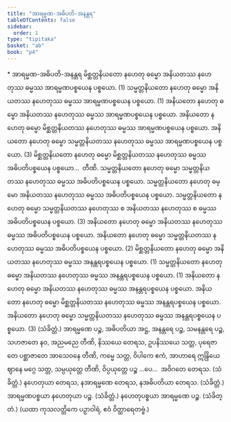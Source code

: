 ```yaml
---
title: "အာရမ္မဏ-အဓိပတိ-အနန္တရ"
tableOfContents: false
sidebar:
  order: 1
type: "tipitaka"
basket: "ab"
book: "p4"
---
```



<DynamicBreadcrumb />

<Paragraph type="center" book="p4">
* အာရမ္မဏ-အဓိပတိ-အနန္တရ
</Paragraph>

<Division number="189" book="p4" e="ch" v="39" p="533">

<Paragraph number="704" book="p4">
မိစ္ဆတ္တနိယတော နဟေတု ဓမ္မော အနိယတဿ နဟေတုဿ ဓမ္မဿ အာရမ္မဏပစ္စယေန ပစ္စယော. (1)
</Paragraph>

<Paragraph number="705" book="p4">
သမ္မတ္တနိယတော နဟေတု ဓမ္မော အနိယတဿ နဟေတုဿ ဓမ္မဿ အာရမ္မဏပစ္စယေန ပစ္စယော. (1)
</Paragraph>

<Paragraph number="706" book="p4">
အနိယတော နဟေတု ဓမ္မော အနိယတဿ နဟေတုဿ ဓမ္မဿ အာရမ္မဏပစ္စယေန ပစ္စယော. အနိယတော နဟေတု ဓမ္မော မိစ္ဆတ္တနိယတဿ နဟေတုဿ ဓမ္မဿ အာရမ္မဏပစ္စယေန ပစ္စယော. အနိယတော နဟေတု ဓမ္မော သမ္မတ္တနိယတဿ နဟေတုဿ ဓမ္မဿ အာရမ္မဏပစ္စယေန ပစ္စယော. (3)
</Paragraph>

</Division>
<Division number="190" book="p4" e="ch" v="39" p="533">

<Paragraph number="707" book="p4">
မိစ္ဆတ္တနိယတော နဟေတု ဓမ္မော မိစ္ဆတ္တနိယတဿ နဟေတုဿ ဓမ္မဿ အဓိပတိပစ္စယေန ပစ္စယော…  တီဏိ.
</Paragraph>

<Paragraph number="708" book="p4">
သမ္မတ္တနိယတော နဟေတု ဓမ္မော သမ္မတ္တနိယတဿ နဟေတုဿ ဓမ္မဿ အဓိပတိပစ္စယေန ပစ္စယော. သမ္မတ္တနိယတော နဟေတု ဓမ္မော အနိယတဿ နဟေတုဿ ဓမ္မဿ အဓိပတိပစ္စယေန ပစ္စယော. သမ္မတ္တနိယတော နဟေတု ဓမ္မော သမ္မတ္တနိယတဿ နဟေတုဿ စ အနိယတဿ နဟေတုဿ စ ဓမ္မဿ အဓိပတိပစ္စယေန ပစ္စယော. (3)
</Paragraph>

<Paragraph number="709" book="p4">
အနိယတော နဟေတု ဓမ္မော အနိယတဿ နဟေတုဿ ဓမ္မဿ အဓိပတိပစ္စယေန ပစ္စယော. အနိယတော နဟေတု ဓမ္မော သမ္မတ္တနိယတဿ နဟေတုဿ ဓမ္မဿ အဓိပတိပစ္စယေန ပစ္စယော. (2)
</Paragraph>

<Paragraph number="710" book="p4">
မိစ္ဆတ္တနိယတော နဟေတု ဓမ္မော အနိယတဿ နဟေတုဿ ဓမ္မဿ အနန္တရပစ္စယေန ပစ္စယော. (1)
</Paragraph>

<Paragraph number="711" book="p4">
သမ္မတ္တနိယတော နဟေတု ဓမ္မော အနိယတဿ နဟေတုဿ ဓမ္မဿ အနန္တရပစ္စယေန ပစ္စယော. (1)
</Paragraph>

<Paragraph number="712" book="p4">
အနိယတော နဟေတု ဓမ္မော အနိယတဿ နဟေတုဿ ဓမ္မဿ အနန္တရပစ္စယေန ပစ္စယော. အနိယတော နဟေတု ဓမ္မော မိစ္ဆတ္တနိယတဿ နဟေတုဿ ဓမ္မဿ အနန္တရပစ္စယေန ပစ္စယော. အနိယတော နဟေတု ဓမ္မော သမ္မတ္တနိယတဿ နဟေတုဿ ဓမ္မဿ အနန္တရပစ္စယေန ပစ္စယော. (3) (သံခိတ္တံ.)
</Paragraph>

</Division>
<Division number="191" book="p4" e="ch" v="39" p="534">

<Paragraph number="713" book="p4">
အာရမ္မဏေ ပဉ္စ, အဓိပတိယာ အဋ္ဌ, အနန္တရေ ပဉ္စ, သမနန္တရေ ပဉ္စ, သဟဇာတေ နဝ, အညမညေ တီဏိ, နိဿယေ တေရသ, ဥပနိဿယေ သတ္တ, ပုရေဇာတေ ပစ္ဆာဇာတေ အာသေဝနေ တီဏိ, ကမ္မေ သတ္တ, ဝိပါကေ ဧကံ, အာဟာရေ ဣန္ဒြိယေ ဈာနေ မဂ္ဂေ သတ္တ, သမ္ပယုတ္တေ တီဏိ, ဝိပ္ပယုတ္တေ ပဉ္စ …ပေ…  အဝိဂတေ တေရသ. (သံခိတ္တံ.)
</Paragraph>

<Paragraph number="714" book="p4">
နဟေတုယာ တေရသ, နအာရမ္မဏေ တေရသ, နအဓိပတိယာ တေရသ. (သံခိတ္တံ.)
</Paragraph>

<Paragraph number="715" book="p4">
အာရမ္မဏပစ္စယာ နဟေတုယာ ပဉ္စ. (သံခိတ္တံ.)
</Paragraph>

<Paragraph number="716" book="p4">
နဟေတုပစ္စယာ အာရမ္မဏေ ပဉ္စ. (သံခိတ္တံ.)
</Paragraph>

<Paragraph number="717" book="p4">
(ယထာ ကုသလတ္တိကေ ပဉှာဝါရံ, ဧဝံ ဝိတ္ထာရေတဗ္ဗံ.)
</Paragraph>
</Division>
